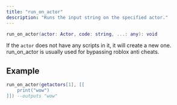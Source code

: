 ```yaml
---
title: "run_on_actor"
description: "Runs the input string on the specified actor."
---
```


```lua
run_on_actor(actor: Actor, code: string, ...: any): void
```
If the `actor` does not have any scripts in it, it will create a new one.
<Info>run_on_actor is usually used for bypassing roblox anti cheats.</Info>

## Example

```lua
run_on_actor(getactors[1], [[
    print("wow")
]]) --outputs "wow"
```
